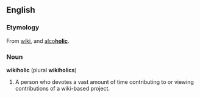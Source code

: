 ==English==
===Etymology===
From [[wiki]], and [[alcoholic|alco'''holic''']].
===Noun===
'''wikiholic''' (plural '''wikiholics''')
# A person who devotes a vast amount of time contributing to or viewing contributions of a wiki-based project.